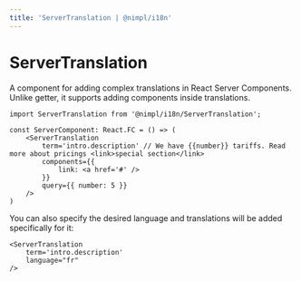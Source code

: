 ```yaml
---
title: 'ServerTranslation | @nimpl/i18n'
---
```


# ServerTranslation

A component for adding complex translations in React Server Components. Unlike getter, it supports adding components inside translations.

```tsx
import ServerTranslation from '@nimpl/i18n/ServerTranslation';

const ServerComponent: React.FC = () => (
    <ServerTranslation
        term='intro.description' // We have {{number}} tariffs. Read more about pricings <link>special section</link>
        components={{
            link: <a href='#' />
        }}
        query={{ number: 5 }}
    />
)
```

You can also specify the desired language and translations will be added specifically for it:
```tsx
<ServerTranslation
    term='intro.description'
    language="fr"
/>
```